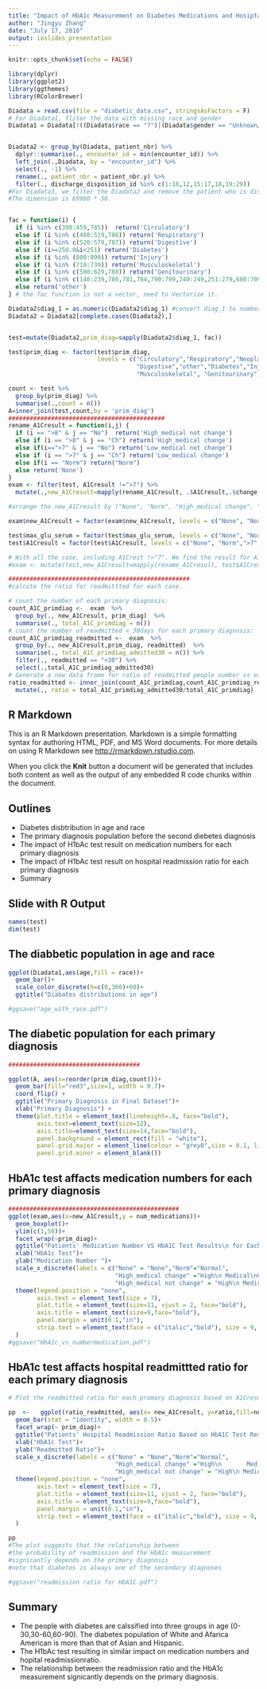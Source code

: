 ```yaml
---
title: "Impact of HbA1c Measurement on Diabetes Medications and Hosiptal Readmission"
author: "Jingyu Zhang"
date: "July 17, 2016"
output: ioslides_presentation
---
```


```r
knitr::opts_chunk$set(echo = FALSE)

library(dplyr)
library(ggplot2)
library(ggthemes)
library(RColorBrewer)

Diadata = read.csv(file = "diabetic_data.csv", stringsAsFactors = F)
# For Diadata1, fliter the data with missing race and gender
Diadata1 = Diadata[!((Diadata$race == "?")|(Diadata$gender == "Unknown/Invalid")), ]


Diadata2 <- group_by(Diadata, patient_nbr) %>%
  dplyr::summarise(., encounter_id = min(encounter_id)) %>%
  left_join(.,Diadata, by = "encounter_id") %>%
  select(., -1) %>%
  rename(., patient_nbr = patient_nbr.y) %>%
  filter(., discharge_disposition_id %in% c(1:10,12,15:17,18,19:29))
#For Diadata3, we filter the Diadata2 and remove the patient who is dischaged to hospice.
#The dimension is 69980 * 50.


fac = function(i) {
  if (i %in% c(390:459,785))  return('Circulatory')
  else if (i %in% c(460:519,786)) return('Respiratory')
  else if (i %in% c(520:579,787)) return('Digestive')
  else if (i>=250.0&i<251) return('Diabetes')
  else if (i %in% (800:999)) return('Injury')
  else if (i %in% (710:739)) return('Musculoskeletal')
  else if (i %in% c(580:629,788)) return('Genitourinary')
  else if (i %in% c(140:239,780,781,784,790:799,240:249,251:279,680:709,782)) return('Neoplasms')
  else return('other')
} # the fac function is not a vector, need to Vectorize it.

Diadata2$diag_1 = as.numeric(Diadata2$diag_1) #convert diag_1 to numberic data.
Diadata2 = Diadata2[complete.cases(Diadata2),]


test=mutate(Diadata2,prim_diag=sapply(Diadata2$diag_1, fac)) 

test$prim_diag <- factor(test$prim_diag, 
                         levels = c("Circulatory","Respiratory","Neoplasms",
                                    "Digestive","other","Diabetes","Injury",
                                    "Musculoskeletal", "Genitourinary"))

count <- test %>%
  group_by(prim_diag) %>%
  summarise(.,count = n())
A=inner_join(test,count,by = 'prim_diag')
############################################
rename_A1Cresult = function(i,j) {
  if (i == ">8" & j == "No")  return('High_medical not change')
  else if (i == ">8" & j == "Ch") return('High_medical change')
  else if(i==">7" & j == "No") return('Low_medical not change')
  else if (i == ">7" & j == "Ch") return('Low_medical change')
  else if(i == "Norm") return("Norm")
  else return('None')
}
exam <- filter(test, A1Cresult !=">7") %>%
  mutate(.,new_A1Cresult=mapply(rename_A1Cresult, .$A1Cresult,.$change)) 

#arrange the new_A1Cresult by ("None", "Norm", "High_medical change", "High_medical not change"):

exam$new_A1Cresult = factor(exam$new_A1Cresult, levels = c("None", "Norm", "High_medical change", "High_medical not change"))

test$max_glu_serum = factor(test$max_glu_serum, levels = c("None", "Norm",">200",">300"))
test$A1Cresult = factor(test$A1Cresult, levels = c("None", "Norm",">7",">8"))

# With all the case, including A1Crest !>"7". We find the result for A1Cresult is quite small and not a obvious difference.
#exam <- mutate(test,new_A1Cresult=mapply(rename_A1Cresult, test$A1Cresult,test$change)) 

###################################################
#calcute the ratio for readmittted for each case.

# count the number of each primary diagnosis:
count_A1C_primdiag <-  exam  %>%
  group_by(., new_A1Cresult, prim_diag)  %>%
  summarise(., total_A1C_primdiag = n())
# count the number of readmitted < 30days for each primary diagnosis:
count_A1C_primdiag_readmitted <-  exam  %>%
  group_by(., new_A1Cresult,prim_diag, readmitted)  %>%
  summarise(., total_A1C_primdiag_admitted30 = n()) %>%
  filter(., readmitted == "<30") %>%
  select(.,total_A1C_primdiag_admitted30)
# Generate a new data frame for ratio of readmitted people number vs each primary diagnosis people number:
ratio_readmitted <- inner_join(count_A1C_primdiag,count_A1C_primdiag_readmitted, by=c("new_A1Cresult","prim_diag")) %>%
  mutate(., ratio = total_A1C_primdiag_admitted30/total_A1C_primdiag)
```

## R Markdown

This is an R Markdown presentation. Markdown is a simple formatting syntax for authoring HTML, PDF, and MS Word documents. For more details on using R Markdown see <http://rmarkdown.rstudio.com>.

When you click the **Knit** button a document will be generated that includes both content as well as the output of any embedded R code chunks within the document.

## Outlines

- Diabetes disbtribution in age and race 
- The primary diagnosis population before the second diebetes diagnosis
- The impact of H1bAc test result on medication numbers for each primary diagnosis
- The impact of H1bAc test result on hospital readmission ratio for each primary diagnosis
- Summary





## Slide with R Output

```r
names(test)
dim(test)

```

## The diabbetic population in age and race

```r

ggplot(Diadata1,aes(age,fill = race))+
  geom_bar()+
  scale_color_discrete(h=c(0,360)+60)+
  ggtitle("Diabates distributions in age")

#ggsave("age_with_race.pdf")
```

## The diabetic population for each primary diagnosis

```r


#####################################

ggplot(A, aes(x=reorder(prim_diag,count)))+
  geom_bar(fill="red3",size=1, width = 0.7)+
  coord_flip() +
  ggtitle("Primary Diagnosis in Final Dataset")+
  xlab("Primary Diagnosis") +
  theme(plot.title = element_text(lineheight=.8, face="bold"),
        axis.text=element_text(size=12),
        axis.title=element_text(size=14,face="bold"),
        panel.background = element_rect(fill = "white"),
        panel.grid.major = element_line(colour = "grey0",size = 0.1, linetype = 3),
        panel.grid.minor = element_blank())


```

## HbA1c test affacts medication numbers for each primary diagnosis

```r

################################################
ggplot(exam,aes(x=new_A1Cresult,y = num_medications))+
  geom_boxplot()+
  ylim(c(1,50))+
  facet_wrap(~prim_diag)+
  ggtitle("Patients' Medication Number VS HbA1C Test Results\n for Each Primary Diagnosis") +
  xlab("HbA1c Test")+
  ylab("Medication Number ")+
  scale_x_discrete(labels = c("None" = "None","Norm"="Normal",
                              "High_medical change" ="High\n Medical\nChange",
                              "High_medical not change" = "High\n Medical\n No Change")) +
  theme(legend.position = "none",
        axis.text = element_text(size = 7),
        plot.title = element_text(size=11, vjust = 2, face="bold"),
        axis.title = element_text(size=9,face="bold"),
        panel.margin = unit(0.1,"in"),
        strip.text = element_text(face = c("italic","bold"), size = 9, colour= "blue3")
  ) 
#ggsave("HbA1c_vs_numbermedication.pdf")
```

## HbA1c test affacts hospital readmittted ratio for each primary diagnosis

```r


# Plot the readmitted ratio for each promary diagnosis based on A1Cresult.

pp  <-   ggplot(ratio_readmitted, aes(x= new_A1Cresult, y=ratio,fill=new_A1Cresult)) +
  geom_bar(stat = "identity", width = 0.5)+
  facet_wrap(~ prim_diag)+
  ggtitle("Patients' Hospital Readmission Ratio Based on HbA1C Test Results\n for Each Primary Diagnosis") +
  xlab("HbA1c Test")+
  ylab("Readmitted Ratio")+
  scale_x_discrete(labels = c("None" = "None","Norm"="Normal",
                              "High_medical change" ="High\n       Medical\nChange",
                              "High_medical not change" = "High\n Medical\n No Change")) +
  theme(legend.position = "none",
        axis.text = element_text(size = 7),
        plot.title = element_text(size=11, vjust = 2, face="bold"),
        axis.title = element_text(size=9,face="bold"),
        panel.margin = unit(0.1,"in"),
        strip.text = element_text(face = c("italic","bold"), size = 9, colour= "blue3")
  ) 

pp
#The plot suggests that the relationship between
#the probability of readmission and the HbA1c measurement 
#signicantly depends on the primary diagnosis 
#note that diabetes is always one of the secondary diagnoses

#ggsave("readmission ratio for HbA1C.pdf")

```

## Summary

- The people with diabetes are calssified into three groups in age (0-30,30-60,60-90). The diabetes population of White and Afarica American is more than that of Asian and Hispanic.  
- The H1bAc test resulting in similar impact on medication numbers and hopital readmissionratio.
- The relationship between the readmission ratio and the HbA1c measurement signicantly depends on the primary diagnosis. 
